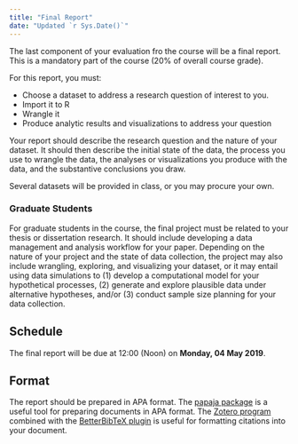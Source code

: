 ```yaml
---
title: "Final Report"
date: "Updated `r Sys.Date()`"
---
```



The last component of your evaluation fro the course will be a final report. 
This is a mandatory part of the course (20% of overall course grade).

For this report, you must:

  * Choose a dataset to address a research question of interest to you.
  * Import it to R
  * Wrangle it
  * Produce analytic results and visualizations to address your question
  
Your report should describe the research question and the nature of your dataset.
It should then describe the initial state of the data, the process you use to wrangle
the data, the analyses or visualizations you produce with the data, and the 
substantive conclusions you draw.

Several datasets will be provided in class, or you may procure your own.

### Graduate Students

For graduate students in the course, the final project must be related to your 
thesis or dissertation research. It should include developing a data management 
and analysis workflow for your paper. Depending on the nature of your project and 
the state of data collection, the project may also include wrangling, exploring, 
and visualizing your dataset, or it may entail using data simulations to 
(1) develop a computational model for your hypothetical processes, 
(2) generate and explore plausible data under alternative hypotheses, and/or 
(3) conduct sample size planning for your data collection.


## Schedule

The final report will be due at 12:00 (Noon) on **Monday, 04 May 2019**.

## Format

The report should be prepared in APA format. The [papaja package](https://github.com/crsh/papaja) 
is a useful tool for preparing documents in APA format. The [Zotero program](https://zotero.org/download)
combined with the [BetterBibTeX plugin](https://github.com/retorquere/zotero-better-bibtex/releases) 
is useful for formatting citations into your document. 
